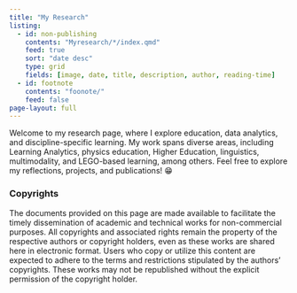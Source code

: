 ```yaml
---
title: "My Research"
listing:
  - id: non-publishing
    contents: "Myresearch/*/index.qmd"
    feed: true
    sort: "date desc"
    type: grid
    fields: [image, date, title, description, author, reading-time]
  - id: footnote
    contents: "foonote/"
    feed: false
page-layout: full
---
```




Welcome to my research page, where I explore education, data analytics, and discipline-specific learning. My work spans diverse areas, including Learning Analytics, physics education, Higher Education, linguistics, multimodality, and LEGO-based learning, among others. Feel free to explore my reflections, projects, and publications! 😁


:::{#non-publishing}
:::


::: {.callout-important collapse="false"}
### Copyrights

The documents provided on this page are made available to facilitate the timely dissemination of academic and technical works for non-commercial purposes. All copyrights and associated rights remain the property of the respective authors or copyright holders, even as these works are shared here in electronic format. Users who copy or utilize this content are expected to adhere to the terms and restrictions stipulated by the authors' copyrights. These works may not be republished without the explicit permission of the copyright holder.
:::



